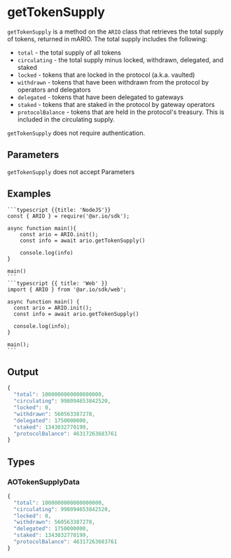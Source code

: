 
<HeroPattern />

# getTokenSupply

`getTokenSupply` is a method on the `ARIO` class that retrieves the total supply of tokens, returned in mARIO. The total supply includes the following:

- `total` - the total supply of all tokens
- `circulating` - the total supply minus locked, withdrawn, delegated, and staked
- `locked` - tokens that are locked in the protocol (a.k.a. vaulted)
- `withdrawn` - tokens that have been withdrawn from the protocol by operators and delegators
- `delegated` - tokens that have been delegated to gateways
- `staked` - tokens that are staked in the protocol by gateway operators
- `protocolBalance` - tokens that are held in the protocol's treasury. This is included in the circulating supply.

`getTokenSupply` does not require authentication.

## Parameters

`getTokenSupply` does not accept Parameters

## Examples

<CodeGroup title="getInfo">

    ```typescript {{title: 'NodeJS'}}
    const { ARIO } = require('@ar.io/sdk');

    async function main(){
        const ario = ARIO.init();
        const info = await ario.getTokenSupply()

        console.log(info)
    }

    main()
    ```
    ```typescript {{ title: 'Web' }}
    import { ARIO } from '@ar.io/sdk/web';

    async function main() {
      const ario = ARIO.init();
      const info = await ario.getTokenSupply()

      console.log(info);
    }

    main();
    ```

</CodeGroup>

## Output

```typescript
{
  "total": 1000000000000000000,
  "circulating": 998094653842520,
  "locked": 0,
  "withdrawn": 560563387278,
  "delegated": 1750000000,
  "staked": 1343032770199,
  "protocolBalance": 46317263683761
}
```

## Types

### AOTokenSupplyData

```typescript
{
  "total": 1000000000000000000,
  "circulating": 998094653842520,
  "locked": 0,
  "withdrawn": 560563387278,
  "delegated": 1750000000,
  "staked": 1343032770199,
  "protocolBalance": 46317263683761
}
```